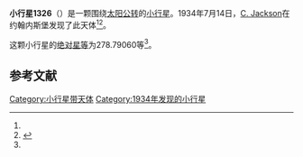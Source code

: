 {{Infobox planet
| bgcolour = #FFFFC0
| name = 1326 Losaka
| symbol = 
| image = 
| caption = 
| discovery = yes
| discovery_ref = 
| discoverer = [[C._Jackson|C. Jackson]]
| discovery_site = [[约翰内斯堡|约翰内斯堡]] 
| discovered = 1934年7月14日
| designations = yes
| mp_name = 
| named_after = 
| alt_names = 1934 NS/ 1951 LS / 1951 MA
| mp_category = [[主带小行星|主带小行星]]
| orbit_ref = <ref name="a">[http://ssd.jpl.nasa.gov/sbdb.cgi?sstr=1326 1326 Losaka] {{Wayback|url=http://ssd.jpl.nasa.gov/sbdb.cgi?sstr=1326 |date=20201108103246 }}，小行星數據庫瀏覽器（JPL Small-Body Database Browser）－[[美国国家航空航天局|美国国家航空航天局]]喷气推进实验室</ref>
| epoch = 2456400.5 (2013年4月18日更新)
| aphelion = {{convert|3.2613458|AU|km|3|abbr=on|lk=out}}
| perihelion = {{convert|2.0724898|AU|km|3|abbr=on}}
| semimajor = {{convert|2.6669178|AU|km|3|abbr=on}}
| eccentricity = 0.2228895
| period = 1590.790103 [[日|日]]<br />4.36[[儒略年|儒略年]]
| avg_speed = 
| inclination = 15.99468
| asc_node = 101.75954
| mean_anomaly = 
| arg_peri = 278.79060
| satellites = 
| physical_characteristics = yes
| dimensions = 
| mass = 
| density = 
| surface_grav = 
| escape_velocity = 
| sidereal_day = 
| axial_tilt = 
| pole_ecliptic_lat = 
| pole_ecliptic_lon = 
| albedo = 
| temperatures= 
| temp_name1 = 
| mean_temp_1 = 
| max_temp_1 = 
| temp_name2 = 
| max_temp_2 = 
| spectral_type = 
| abs_magnitude = 278.79060
}}

'''小行星1326'''（{{lang-en|1326 Losaka}}）是一颗围绕[[太阳|太阳]][[公转|公转]]的[[小行星|小行星]]。1934年7月14日，[[C._Jackson|C. Jackson]]在约翰内斯堡发现了此天体<ref name="a" /><ref>{{cite news|title=小行星列表|url=http://cfa-www.harvard.edu/iau/lists/NumberedMPs.txt|accessdate=2013-07-08|newspaper=哈佛大学|archive-date=2008-05-17|archive-url=https://web.archive.org/web/20080517010638/http://cfa-www.harvard.edu/iau/lists/NumberedMPs.txt|dead-url=no}}</ref>。

这颗小行星的[[绝对星等|绝对星等]]为278.79060等<ref name="a" />。

==参考文献==
{{reflist}}
{{Minor Planet Number|[[小行星1325|小行星1325]]|[[小行星1327|小行星1327]]}}

{{小天体}}

[[Category:小行星带天体|Category:小行星带天体]]
[[Category:1934年发现的小行星|Category:1934年发现的小行星]]

{{asteroid-stub}}